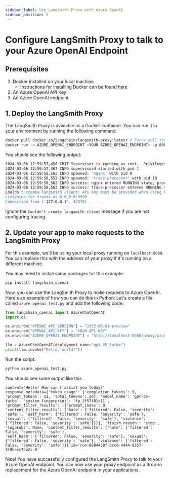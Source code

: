 ```yaml
---
sidebar_label: Use LangSmith Proxy with Azure OpenAI
sidebar_position: 2
---
```


# Configure LangSmith Proxy to talk to your Azure OpenAI Endpoint

## Prerequisites

1. Docker installed on your local machine
   - Instructions for installing Docker can be found [here](https://docs.docker.com/get-docker/)
2. An Azure OpenAI API Key
3. An Azure OpenAI endpoint

## 1. Deploy the LangSmith Proxy

The LangSmith Proxy is available as a Docker container. You can run it in your environment by running the following command:

```bash
docker pull docker.io/langchain/langsmith-proxy:latest # Force pull the latest version of the LangSmith Proxy
docker run -e AZURE_OPENAI_ENDPOINT <YOUR AZURE_OPENAI_ENDPOINT> -p 8080:8080 docker.io/langchain/langsmith-proxy:latest # Run the LangSmith Proxy on port 8080 and publish it to the host
```

You should see the following output:

```bash
2024-03-06 12:59:57,458 CRIT Supervisor is running as root.  Privileges were not dropped because no user is specified in the config file.  If you intend to run as root, you can set user=root in the config file to avoid this message.
2024-03-06 12:59:57,467 INFO supervisord started with pid 1
2024-03-06 12:59:58,503 INFO spawned: 'nginx' with pid 8
2024-03-06 12:59:58,552 INFO spawned: 'trace-processor' with pid 10
2024-03-06 12:59:59,562 INFO success: nginx entered RUNNING state, process has stayed up for > than 1 seconds (startsecs)
2024-03-06 12:59:59,563 INFO success: trace-processor entered RUNNING state, process has stayed up for > than 1 seconds (startsecs)
Couldn't create langsmith client: API key must be provided when using hosted LangSmith API, will skip creating runs
Listening for traces at 0.0.0.0:9999
Connection from ('127.0.0.1', 47370)
```

Ignore the `Couldn't create langsmith client` message if you are not configuring tracing.

## 2. Update your app to make requests to the LangSmith Proxy

For this example, we'll be using your local proxy running on `localhost:8080`. You can replace this with the address of your proxy if it's running on a different machine.

You may need to install some packages for this example:

```bash
pip install langchain_openai
```

Now, you can use the LangSmith Proxy to make requests to Azure OpenAI. Here's an example of how you can do this in Python:
Let's create a file called `azure_openai_test.py` and add the following code:

```python
from langchain_openai import AzureChatOpenAI
import os

os.environ["OPENAI_API_VERSION"] = "2023-06-01-preview"
os.environ["OPENAI_API_KEY"] = "YOUR API KEY"
os.environ["AZURE_OPENAI_ENDPOINT"] = "http://localhost:8080/proxy/azure-openai"

llm = AzureChatOpenAI(deployment_name="gpt-35-turbo")
print(llm.invoke("Hello, world!"))
```

Run the script:

```bash
python azure_openai_test.py
```

You should see some output like this

```
content='Hello! How can I assist you today?'
response_metadata={'token_usage': {'completion_tokens': 9, 'prompt_tokens': 11, 'total_tokens': 20}, 'model_name': 'gpt-35-turbo', 'system_fingerprint': 'fp_2f57f81c11',
'prompt_filter_results': [{'prompt_index': 0, 'content_filter_results': {'hate': {'filtered': False, 'severity': 'safe'}, 'self_harm': {'filtered': False, 'severity': 'safe'},
'sexual': {'filtered': False, 'severity': 'safe'}, 'violence': {'filtered': False, 'severity': 'safe'}}}], 'finish_reason': 'stop', 'logprobs': None, 'content_filter_results': {'hate': {'filtered': False, 'severity': 'safe'},
'self_harm': {'filtered': False, 'severity': 'safe'}, 'sexual': {'filtered': False, 'severity': 'safe'}, 'violence': {'filtered': False, 'severity': 'safe'}}} id='run-0884458f-bccd-4444-8357-3f8becc7ea2c-0'
```

Nice! You have successfully configured the LangSmith Proxy to talk to your Azure OpenAI endpoint. You can now use your proxy endpoint as a drop-in replacement for the Azure OpenAI endpoint in your applications.
